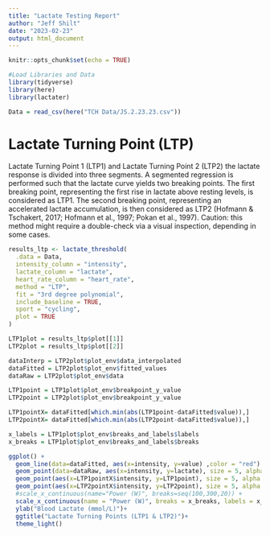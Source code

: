```yaml
---
title: "Lactate Testing Report"
author: "Jeff Shilt"
date: "2023-02-23"
output: html_document
---
```


```r
knitr::opts_chunk$set(echo = TRUE)
```
```r

#Load Libraries and Data
library(tidyverse)
library(here)
library(lactater)

Data = read_csv(here("TCH Data/JS.2.23.23.csv"))

```
# Lactate Turning Point (LTP)
Lactate Turning Point 1 (LTP1) and Lactate Turning Point 2 (LTP2)
the lactate response is divided into three segments. A segmented regression is performed
such that the lactate curve yields two breaking points. The first breaking point, representing
the first rise in lactate above resting levels, is considered as LTP1. The second breaking point,
representing an accelerated lactate accumulation, is then considered as LTP2
(Hofmann & Tschakert, 2017; Hofmann et al., 1997; Pokan et al., 1997).
Caution: this method might require a double-check via a visual inspection, depending in some cases.

```r
results_ltp <- lactate_threshold(
  .data = Data,
  intensity_column = "intensity", 
  lactate_column = "lactate", 
  heart_rate_column = "heart_rate",
  method = "LTP",
  fit = "3rd degree polynomial", 
  include_baseline = TRUE, 
  sport = "cycling",
  plot = TRUE
)
```
```r
LTP1plot = results_ltp$plot[[1]]
LTP2plot = results_ltp$plot[[2]]

dataInterp = LTP2plot$plot_env$data_interpolated
dataFitted = LTP2plot$plot_env$fitted_values
dataRaw = LTP2plot$plot_env$data

LTP1point = LTP1plot$plot_env$breakpoint_y_value
LTP2point = LTP2plot$plot_env$breakpoint_y_value

LTP1pointX= dataFitted[which.min(abs(LTP1point-dataFitted$value)),]
LTP2pointX= dataFitted[which.min(abs(LTP2point-dataFitted$value)),]

x_labels = LTP1plot$plot_env$breaks_and_labels$labels
x_breaks = LTP1plot$plot_env$breaks_and_labels$breaks

```

```r
ggplot() + 
  geom_line(data=dataFitted, aes(x=intensity, y=value) ,color = "red") + 
  geom_point(data=dataRaw, aes(x=intensity, y=lactate), size = 5, alpha = 0.2, colour = "gray")+
  geom_point(aes(x=LTP1pointX$intensity, y=LTP1point), size = 5, alpha = 0.3, colour="blue")+
  geom_point(aes(x=LTP2pointX$intensity, y=LTP2point), size = 5, alpha = 0.3, colour="blue")+
  #scale_x_continuous(name="Power (W)", breaks=seq(100,300,20)) +
  scale_x_continuous(name = "Power (W)", breaks = x_breaks, labels = x_labels) +
  ylab("Blood Lactate (mmol/L)")+
  ggtitle("Lactate Turning Points (LTP1 & LTP2)")+
  theme_light()
```

